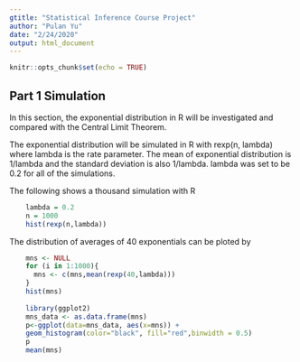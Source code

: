 ```yaml
---
gtitle: "Statistical Inference Course Project"
author: "Pulan Yu"
date: "2/24/2020"
output: html_document
---
```


```r
knitr::opts_chunk$set(echo = TRUE)
```

## Part 1 Simulation

In this section, the exponential distribution in R will be investigated and compared with the Central Limit Theorem. 

The exponential distribution will be simulated in R with rexp(n, lambda) where lambda is the rate parameter. The mean of exponential distribution is 1/lambda and the standard deviation is also 1/lambda. lambda was set to be 0.2 for all of the simulations. 

The following shows a thousand simulation with R

```r
    lambda = 0.2
    n = 1000
    hist(rexp(n,lambda))
```

The distribution of averages of 40 exponentials can be ploted by 

```r
    mns <- NULL
    for (i in 1:1000){
      mns <- c(mns,mean(rexp(40,lambda)))
    }
    hist(mns)
    
    library(ggplot2)
    mns_data <- as.data.frame(mns)
    p<-ggplot(data=mns_data, aes(x=mns)) + 
    geom_histogram(color="black", fill="red",binwidth = 0.5)
    p
    mean(mns)
```